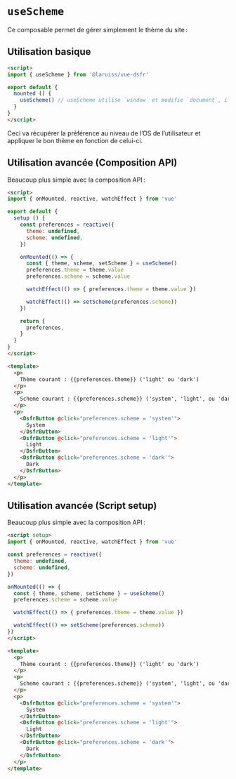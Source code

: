 
<Meta title="Composables/useScheme" />

# `useScheme`

Ce composable permet de gérer simplement le thème du site :

## Utilisation basique

```html
<script>
import { useScheme } from '@laruiss/vue-dsfr'

export default {
  mounted () {
    useScheme() // useScheme utilise `window` et modifie `document`, il faut donc être sûr d'être côté client
  }
}
</script>
```

Ceci va récupérer la préférence au niveau de l’OS de l’utilisateur et appliquer le bon thème en fonction de celui-ci.

## Utilisation avancée (Composition API)

Beaucoup plus simple avec la composition API :

```html
<script>
import { onMounted, reactive, watchEffect } from 'vue'

export default {
  setup () {
    const preferences = reactive({
      theme: undefined,
      scheme: undefined,
    })

    onMounted(() => {
      const { theme, scheme, setScheme } = useScheme()
      preferences.theme = theme.value
      preferences.scheme = scheme.value

      watchEffect(() => { preferences.theme = theme.value })

      watchEffect(() => setScheme(preferences.scheme))
    })

    return {
      preferences,
    }
  }
}
</script>

<template>
  <p>
    Thème courant : {{preferences.theme}} ('light' ou 'dark')
  </p>
  <p>
    Scheme courant : {{preferences.scheme}} ('system', 'light', ou 'dark')
  </p>
  <p>
    <DsfrButton @click="preferences.scheme = 'system'">
      System
    </DsfrButton>
    <DsfrButton @click="preferences.scheme = 'light'">
      Light
    </DsfrButton>
    <DsfrButton @click="preferences.scheme = 'dark'">
      Dark
    </DsfrButton>
  </p>
</template>
```

## Utilisation avancée (Script setup)

Beaucoup plus simple avec la composition API :

```html
<script setup>
import { onMounted, reactive, watchEffect } from 'vue'

const preferences = reactive({
  theme: undefined,
  scheme: undefined,
})

onMounted(() => {
  const { theme, scheme, setScheme } = useScheme()
  preferences.scheme = scheme.value

  watchEffect(() => { preferences.theme = theme.value })

  watchEffect(() => setScheme(preferences.scheme))
})
</script>

<template>
  <p>
    Thème courant : {{preferences.theme}} ('light' ou 'dark')
  </p>
  <p>
    Scheme courant : {{preferences.scheme}} ('system', 'light', ou 'dark')
  </p>
  <p>
    <DsfrButton @click="preferences.scheme = 'system'">
      System
    </DsfrButton>
    <DsfrButton @click="preferences.scheme = 'light'">
      Light
    </DsfrButton>
    <DsfrButton @click="preferences.scheme = 'dark'">
      Dark
    </DsfrButton>
  </p>
</template>
```
